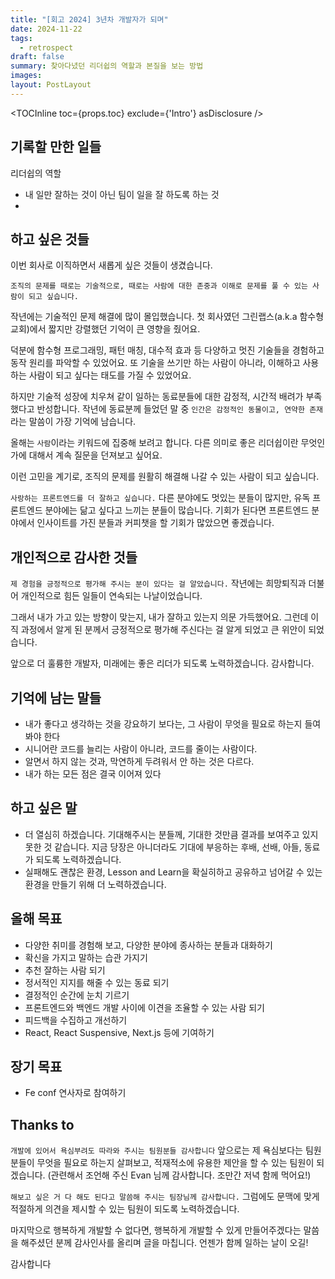 ```yaml
---
title: "[회고 2024] 3년차 개발자가 되며"
date: 2024-11-22
tags:
  - retrospect
draft: false
summary: 찾아다녔던 리더쉽의 역할과 본질을 보는 방법
images: 
layout: PostLayout
---
```


<TOCInline toc={props.toc} exclude={'Intro'} asDisclosure />

## 기록할 만한 일들


리더쉽의 역할
- 내 일만 잘하는 것이 아닌 팀이 일을 잘 하도록 하는 것
- 

## 하고 싶은 것들

이번 회사로 이직하면서 새롭게 싶은 것들이 생겼습니다.

`조직의 문제를 때로는 기술적으로, 때로는 사람에 대한 존중과 이해로 문제를 풀 수 있는 사람이 되고 싶습니다.`

작년에는 기술적인 문제 해결에 많이 몰입했습니다.
첫 회사였던 그린랩스(a.k.a 함수형 교회)에서 짧지만 강렬했던 기억이 큰 영향을 줬어요.

덕분에 함수형 프로그래밍, 패턴 매칭, 대수적 효과 등 다양하고 멋진 기술들을 경험하고 동작 원리를 파악할 수 있었어요.
또 기술을 쓰기만 하는 사람이 아니라, 이해하고 사용하는 사람이 되고 싶다는 태도를 가질 수 있었어요.

하지만 기술적 성장에 치우쳐 같이 일하는 동료분들에 대한 감정적, 시간적 배려가 부족했다고 반성합니다.
작년에 동료분께 들었던 말 중 `인간은 감정적인 동물이고, 연약한 존재`라는 말씀이 가장 기억에 남습니다.

올해는 `사람`이라는 키워드에 집중해 보려고 합니다. 다른 의미로 좋은 리더쉽이란 무엇인가에 대해서 계속 질문을 던져보고 싶어요.

이런 고민을 계기로, 조직의 문제를 원활히 해결해 나갈 수 있는 사람이 되고 싶습니다.

`사랑하는 프론트엔드를 더 잘하고 싶습니다.` 다른 분야에도 멋있는 분들이 많지만, 유독 프론트엔드 분야에는 닮고 싶다고 느끼는 분들이 많습니다.
기회가 된다면 프론트엔드 분야에서 인사이트를 가진 분들과 커피챗을 할 기회가 많았으면 좋겠습니다.

## 개인적으로 감사한 것들

`제 경험을 긍정적으로 평가해 주시는 분이 있다는 걸 알았습니다.` 작년에는 희망퇴직과 더불어 개인적으로 힘든 일들이 연속되는 나날이었습니다.

그래서 내가 가고 있는 방향이 맞는지, 내가 잘하고 있는지 의문 가득했어요. 그런데 이직 과정에서 알게 된 분께서 긍정적으로 평가해 주신다는 걸 알게 되었고 큰 위안이 되었습니다.

앞으로 더 훌륭한 개발자, 미래에는 좋은 리더가 되도록 노력하겠습니다. 감사합니다.

## 기억에 남는 말들

- 내가 좋다고 생각하는 것을 강요하기 보다는, 그 사람이 무엇을 필요로 하는지 들여봐야 한다
- 시니어란 코드를 늘리는 사람이 아니라, 코드를 줄이는 사람이다.
- 알면서 하지 않는 것과, 막연하게 두려워서 안 하는 것은 다르다.
- 내가 하는 모든 점은 결국 이어져 있다

## 하고 싶은 말

- 더 열심히 하겠습니다. 기대해주시는 분들께, 기대한 것만큼 결과를 보여주고 있지 못한 것 같습니다. 지금 당장은 아니더라도 기대에 부응하는 후배, 선배, 아들, 동료가 되도록 노력하겠습니다.
- 실패해도 괜찮은 환경, Lesson and Learn을 확실히하고 공유하고 넘어갈 수 있는 환경을 만들기 위해 더 노력하겠습니다.

## 올해 목표

- 다양한 취미를 경험해 보고, 다양한 분야에 종사하는 분들과 대화하기
- 확신을 가지고 말하는 습관 가지기
- 추천 잘하는 사람 되기
- 정서적인 지지를 해줄 수 있는 동료 되기
- 결정적인 순간에 눈치 기르기
- 프론트엔드와 백엔드 개발 사이에 이견을 조율할 수 있는 사람 되기
- 피드백을 수집하고 개선하기
- React, React Suspensive, Next.js 등에 기여하기

## 장기 목표

- Fe conf 연사자로 참여하기

## Thanks to

`개발에 있어서 욕심부려도 따라와 주시는 팀원분들 감사합니다`
앞으로는 제 욕심보다는 팀원분들이 무엇을 필요로 하는지 살펴보고, 적재적소에 유용한 제안을 할 수 있는 팀원이 되겠습니다. (관련해서 조언해 주신 Evan 님께 감사합니다. 조만간 저녁 함께 먹어요!)

`해보고 싶은 거 다 해도 된다고 말씀해 주시는 팀장님께 감사합니다.`
그럼에도 문맥에 맞게 적절하게 의견을 제시할 수 있는 팀원이 되도록 노력하겠습니다.

마지막으로 행복하게 개발할 수 없다면, 행복하게 개발할 수 있게 만들어주겠다는 말씀을 해주셨던 분께 감사인사를 올리며 글을 마칩니다. 언젠가 함께 일하는 날이 오길!

감사합니다
